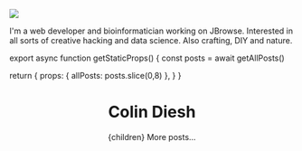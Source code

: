 


![](/me.jpg)


I'm a web developer and bioinformatician working on JBrowse. Interested in all
sorts of creative hacking and data science. Also crafting, DIY and nature.







export async function getStaticProps() {
  const posts = await getAllPosts()

  return {
    props: { allPosts: posts.slice(0,8) },
  }
}




  <Layout>
    <Container>
      <Header/>
      <h1>
        Colin Diesh
      </h1>
      {children}
      <Posts posts={allPosts}/>
      <Link href="/archive">
        <a >More posts...</a>
      </Link>
    </Container>
  </Layout>
</>


